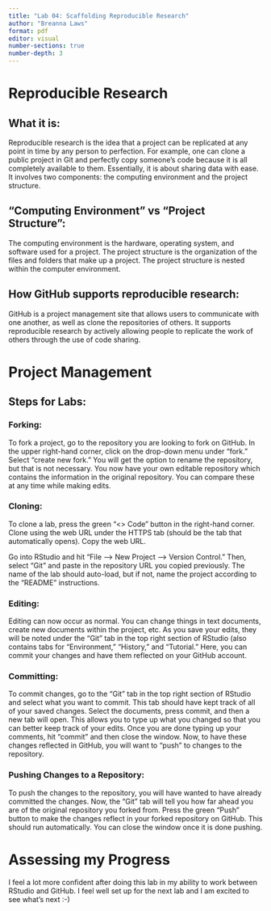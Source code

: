 ```yaml
---
title: "Lab 04: Scaffolding Reproducible Research"
author: "Breanna Laws"
format: pdf
editor: visual
number-sections: true
number-depth: 3
---
```


# Reproducible Research

## What it is:

Reproducible research is the idea that a project can be replicated at any point in time by any person to perfection. For example, one can clone a public project in Git and perfectly copy someone's code because it is all completely available to them. Essentially, it is about sharing data with ease. It involves two components: the computing environment and the project structure.

## "Computing Environment" vs "Project Structure":

The computing environment is the hardware, operating system, and software used for a project. The project structure is the organization of the files and folders that make up a project. The project structure is nested within the computer environment.

## How GitHub supports reproducible research:

GitHub is a project management site that allows users to communicate with one another, as well as clone the repositories of others. It supports reproducible research by actively allowing people to replicate the work of others through the use of code sharing.

# Project Management

## Steps for Labs:

### Forking:

To fork a project, go to the repository you are looking to fork on GitHub. In the upper right-hand corner, click on the drop-down menu under "fork." Select "create new fork." You will get the option to rename the repository, but that is not necessary. You now have your own editable repository which contains the information in the original repository. You can compare these at any time while making edits.

### Cloning:

To clone a lab, press the green "\<\> Code" button in the right-hand corner. Clone using the web URL under the HTTPS tab (should be the tab that automatically opens). Copy the web URL.

Go into RStudio and hit "File –\> New Project –\> Version Control." Then, select "Git" and paste in the repository URL you copied previously. The name of the lab should auto-load, but if not, name the project according to the "README" instructions.

### Editing:

Editing can now occur as normal. You can change things in text documents, create new documents within the project, etc. As you save your edits, they will be noted under the "Git" tab in the top right section of RStudio (also contains tabs for "Environment," "History," and "Tutorial." Here, you can commit your changes and have them reflected on your GitHub account.

### Committing:

To commit changes, go to the "Git" tab in the top right section of RStudio and select what you want to commit. This tab should have kept track of all of your saved changes. Select the documents, press commit, and then a new tab will open. This allows you to type up what you changed so that you can better keep track of your edits. Once you are done typing up your comments, hit "commit" and then close the window. Now, to have these changes reflected in GitHub, you will want to "push" to changes to the repository.

### Pushing Changes to a Repository:

To push the changes to the repository, you will have wanted to have already committed the changes. Now, the "Git" tab will tell you how far ahead you are of the original repository you forked from. Press the green "Push" button to make the changes reflect in your forked repository on GitHub. This should run automatically. You can close the window once it is done pushing.

# Assessing my Progress

I feel a lot more confident after doing this lab in my ability to work between RStudio and GitHub. I feel well set up for the next lab and I am excited to see what's next :-)
